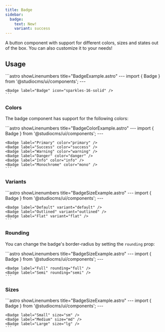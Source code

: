 ```yaml
---
title: Badge
sidebar:
  badge:
    text: New!
    variant: success
---
```



A button component with support for different colors, sizes and states out of the box. You can also customize it to your needs!

## Usage

<Tabs>
  <TabItem label="Preview">
    <PreviewCard>
      <Badge label="Badge" icon="sparkles-16-solid" />
    </PreviewCard>
  </TabItem>
  <TabItem label="Code">
    ```astro showLinenumbers title="BadgeExample.astro"
    ---
    import { Badge } from '@studiocms/ui/components';
    ---

    <Badge label="Badge" icon="sparkles-16-solid" />
    ```
  </TabItem>
</Tabs>

### Colors

The badge component has support for the following colors:

<Tabs>
  <TabItem label="Preview">
    <PreviewCard>
      <Badge label="Primary" color="primary" />
      <Badge label="Success" color="success" />
      <Badge label="Warning" color="warning" />
      <Badge label="Danger" color="danger" />
      <Badge label="Info" color="info" />
      <Badge label="Monochrome" color="mono" />
    </PreviewCard>
  </TabItem>
  <TabItem label="Code">
    ```astro showLinenumbers title="BadgeColorExample.astro"
    ---
    import { Badge } from '@studiocms/ui/components';
    ---

    <Badge label="Primary" color="primary" />
    <Badge label="Success" color="success" />
    <Badge label="Warning" color="warning" />
    <Badge label="Danger" color="danger" />
    <Badge label="Info" color="info" />
    <Badge label="Monochrome" color="mono" />
    ```
  </TabItem>
</Tabs>

### Variants

<Tabs>
  <TabItem label="Preview">
    <PreviewCard>
      <Badge label="Default" variant="default" />
      <Badge label="Outlined" variant="outlined" />
      <Badge label="Flat" variant="flat" />
    </PreviewCard>
  </TabItem>
  <TabItem label="Code">
    ```astro showLinenumbers title="BadgeSizeExample.astro"
    ---
    import { Badge } from '@studiocms/ui/components';
    ---

    <Badge label="Default" variant="default" />
    <Badge label="Outlined" variant="outlined" />
    <Badge label="Flat" variant="flat" />
    ```
  </TabItem>
</Tabs>

### Rounding

You can change the badge's border-radius by setting the `rounding` prop:

<Tabs>
  <TabItem label="Preview">
    <PreviewCard>
      <Badge label="Full" rounding="full" />
      <Badge label="Semi" rounding="semi" />
    </PreviewCard>
  </TabItem>
  <TabItem label="Code">
    ```astro showLinenumbers title="BadgeSizeExample.astro"
    ---
    import { Badge } from '@studiocms/ui/components';
    ---

    <Badge label="Full" rounding="full" />
    <Badge label="Semi" rounding="semi" />
    ```
  </TabItem>
</Tabs>

### Sizes

<Tabs>
  <TabItem label="Preview">
    <PreviewCard>
      <Badge label="Small" size="sm" />
      <Badge label="Medium" size="md" />
      <Badge label="Large" size="lg" />
    </PreviewCard>
  </TabItem>
  <TabItem label="Code">
    ```astro showLinenumbers title="BadgeSizeExample.astro"
    ---
    import { Badge } from '@studiocms/ui/components';
    ---

    <Badge label="Small" size="sm" />
    <Badge label="Medium" size="md" />
    <Badge label="Large" size="lg" />
    ```
  </TabItem>
</Tabs>

